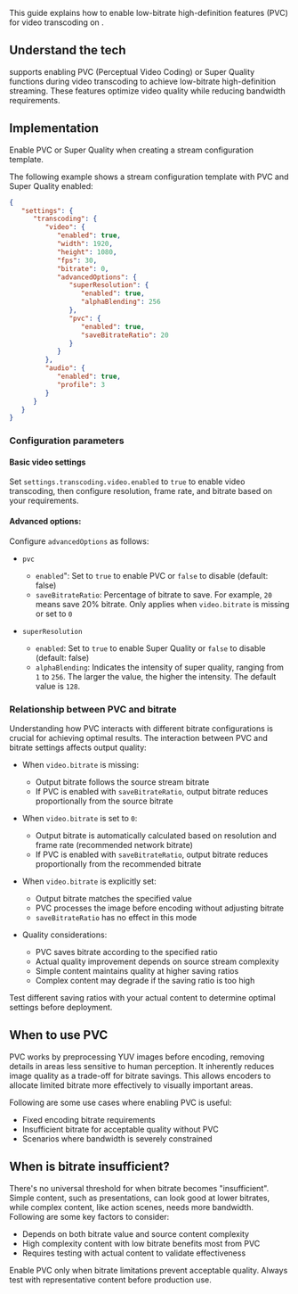 
This guide explains how to enable low-bitrate high-definition features (PVC) for video transcoding on  <Vpd k="NAME" />.

## Understand the tech

<Vpd k="NAME" /> supports enabling PVC (Perceptual Video Coding) or Super Quality functions during video transcoding to achieve low-bitrate high-definition streaming. These features optimize video quality while reducing bandwidth requirements.

## Implementation

Enable PVC or Super Quality when creating a stream configuration template.

The following example shows a stream configuration template with PVC and Super Quality enabled:

```json
{
   "settings": {
      "transcoding": {
         "video": {
            "enabled": true,
            "width": 1920,
            "height": 1080,
            "fps": 30,
            "bitrate": 0,
            "advancedOptions": {
               "superResolution": {
                  "enabled": true,
                  "alphaBlending": 256
               },
               "pvc": {
                  "enabled": true,
                  "saveBitrateRatio": 20
               }
            }
         },
         "audio": {
            "enabled": true,
            "profile": 3
         }
      }
   }
}
```

### Configuration parameters

#### Basic video settings
Set `settings.transcoding.video.enabled` to `true` to enable video transcoding, then configure resolution, frame rate, and bitrate based on your requirements.

#### Advanced options:

Configure `advancedOptions` as follows:

- `pvc`
    - `enabled`": Set to `true` to enable PVC or `false` to disable (default: false)
    - `saveBitrateRatio`: Percentage of bitrate to save. For example, `20` means save 20% bitrate. Only applies when `video.bitrate` is missing or set to `0`

- `superResolution`
    - `enabled`: Set to `true` to enable Super Quality or `false` to disable (default: false)
    - `alphaBlending`:  Indicates the intensity of super quality, ranging from `1` to `256`. The larger the value, the higher the intensity. The default value is `128`.

### Relationship between PVC and bitrate

Understanding how PVC interacts with different bitrate configurations is crucial for achieving optimal results. The interaction between PVC and bitrate settings affects output quality:

- When `video.bitrate` is missing:

    - Output bitrate follows the source stream bitrate
    - If PVC is enabled with `saveBitrateRatio`, output bitrate reduces proportionally from the source bitrate

- When `video.bitrate` is set to `0`:

    - Output bitrate is automatically calculated based on resolution and frame rate (recommended network bitrate)
    - If PVC is enabled with `saveBitrateRatio`, output bitrate reduces proportionally from the recommended bitrate

- When `video.bitrate` is explicitly set:

    - Output bitrate matches the specified value
    - PVC processes the image before encoding without adjusting bitrate
    - `saveBitrateRatio` has no effect in this mode

- Quality considerations:

    - PVC saves bitrate according to the specified ratio
    - Actual quality improvement depends on source stream complexity
    - Simple content maintains quality at higher saving ratios
    - Complex content may degrade if the saving ratio is too high

<Admonition type="info">
Test different saving ratios with your actual content to determine optimal settings before deployment.
</Admonition>

## When to use PVC

PVC works by preprocessing YUV images before encoding, removing details in areas less sensitive to human perception. It inherently reduces image quality as a trade-off for bitrate savings. This allows encoders to allocate limited bitrate more effectively to visually important areas.

Following are some use cases where enabling PVC is useful:

- Fixed encoding bitrate requirements
- Insufficient bitrate for acceptable quality without PVC
- Scenarios where bandwidth is severely constrained

## When is bitrate insufficient?

There's no universal threshold for when bitrate becomes "insufficient". Simple content, such as presentations, can look good at lower bitrates, while complex content, like action scenes, needs more bandwidth. Following are some key factors to consider:

- Depends on both bitrate value and source content complexity
- High complexity content with low bitrate benefits most from PVC
- Requires testing with actual content to validate effectiveness

<Admonition type="info">
Enable PVC only when bitrate limitations prevent acceptable quality. Always test with representative content before production use.
</Admonition>

